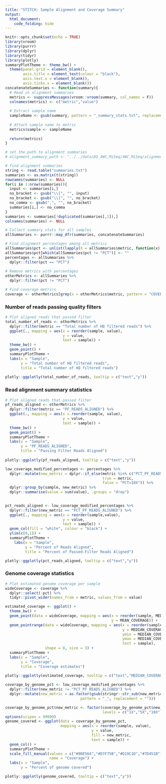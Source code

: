 ```yaml
---
title: "STITCH: Sample Alignment and Coverage Summary"
output: 
  html_document:
    code_folding: hide
---
```


```r
knitr::opts_chunk$set(echo = TRUE)
library(vroom)
library(purrr)
library(dplyr)
library(tidyr)
library(plotly)
summaryPlotTheme <- theme_bw() + 
  theme(panel.grid = element_blank(),
        axis.title = element_text(colour = "black"),
        axis.text.x = element_blank(),
        axis.ticks.x = element_blank())
concatenateSummaries <- function(summary){
  # Read in alignment summaries
  metrics <- suppressMessages(vroom::vroom(summary, col_names = F))
  colnames(metrics) <- c("metric","value")
  
  # Extract sample name
  sampleName <- gsub(summary, pattern = "_summary_stats.txt", replacement = "")
  
  # Attach sample name to metric
  metrics$sample <- sampleName
  
  return(metrics)
}
```

```r
# set the path to alignment summaries
# alignment_summary_path <- "../../data/DO_4WC_MiSeq/4WC_MiSeq/alignment_stats/"

# find alignment summaries
string <- read.table("summaries.txt")
summaries <- as.matrix(t(string))
rownames(summaries) <- NULL
for(i in 1:nrow(summaries)){
  input <- summaries[i,]
  no_bracket <- gsub("\\[", "", input)
  no_bracket <- gsub("\\]", "", no_bracket)
  no_comma <- gsub(",", "", no_bracket)
  summaries[i,] <- no_comma
}
summaries <- summaries[!duplicated(summaries[,1]),]
colnames(summaries) <- NULL

# Collect summary stats for all samples
allSummaries <- purrr::map_dfr(summaries, concatenateSummaries)

# Find alignment percentages among all metrics
allSummaries$pct <- unlist(lapply(X = allSummaries$metric, function(x) strsplit(x, split = "_")[[1]][1]))
allSummaries$pct[which(allSummaries$pct != "PCT")] <- ""
percentages <- allSummaries %>%
  dplyr::filter(pct == "PCT")
  
# Remove metrics with percentages
otherMetrics <- allSummaries %>%
  dplyr::filter(pct != "PCT")

# Find coverage metrics
coverage <- otherMetrics[grep(x = otherMetrics$metric, pattern = "COVERAGE"),]
```

### Number of reads passing quality filters

```r
# Plot aligned reads that passed filter
total_number_of_reads <- otherMetrics %>%
  dplyr::filter(metric == "Total number of HQ filtered reads") %>%
  ggplot(., mapping = aes(x = reorder(sample, value), 
                          y = value, 
                          text = sample)) + 
  theme_bw() + 
  geom_point() +
  summaryPlotTheme + 
  labs(x = "Sample",
       y = "Total number of HQ filtered reads",
       title = "Total number of HQ filtered reads")
  
plotly::ggplotly(total_number_of_reads, tooltip = c("text","y"))

```

### Read alignment summary statistics

```r
# Plot aligned reads that passed filter
pf_reads_aligned <- otherMetrics %>%
  dplyr::filter(metric == "PF_READS_ALIGNED") %>%
  ggplot(., mapping = aes(x = reorder(sample, value), 
                          y = value, 
                          text = sample)) + 
  theme_bw() + 
  geom_point() +
  summaryPlotTheme + 
  labs(x = "Sample",
       y = "PF_READS_ALIGNED",
       title = "Passing Filter Reads Aligned")
  
plotly::ggplotly(pf_reads_aligned, tooltip = c("text","y"))

```

```r
low_coverage_modified_percentages <- percentages %>%
  dplyr::mutate(new_metric = dplyr::if_else(metric %in% c("PCT_PF_READS_ALIGNED","PCT_1X","PCT_5X","PCT_10X"), 
                                            true = metric, 
                                            false = "PCT>10X")) %>%
  dplyr::group_by(sample, new_metric) %>%
  dplyr::summarise(value = sum(value), .groups = "drop")
  

pct_reads_aligned <- low_coverage_modified_percentages %>%
  dplyr::filter(new_metric == "PCT_PF_READS_ALIGNED") %>% 
  ggplot(., mapping = aes(x = reorder(sample,value), 
                          y = value,
                          text = sample)) + 
  geom_col(fill = "white", colour = "black") + 
  ylim(c(0,1)) + 
  summaryPlotTheme +
    labs(x = "Sample",
         y = "Percent of Reads Aligned",
         title = "Percent of Passed-Filter Reads Aligned")

plotly::ggplotly(pct_reads_aligned, tooltip = c("text","y"))
```

### Genome coverage statistics

```r
# Plot estimated genome coverage per sample
wideCoverage <- coverage %>%
  dplyr::select(-pct) %>%
  tidyr::pivot_wider(names_from = metric, values_from = value)

estimated_coverage <- ggplot() + 
  theme_bw() + 
  geom_point(data = wideCoverage, mapping = aes(x = reorder(sample, MEDIAN_COVERAGE), 
                                                y = MEAN_COVERAGE)) + 
  geom_pointrange(data = wideCoverage, mapping = aes(x = reorder(sample, MEDIAN_COVERAGE), 
                                                     y = MEDIAN_COVERAGE, 
                                                     ymin = MEDIAN_COVERAGE-SD_COVERAGE,
                                                     ymax = MEDIAN_COVERAGE+SD_COVERAGE,
                                                     text = sample),
                  shape = 8, size = 3) +
  summaryPlotTheme + 
  labs(x = "Sample",
       y = "Coverage",
       title = "Coverage estimates")
  
plotly::ggplotly(estimated_coverage, tooltip = c("text","MEDIAN_COVERAGE"))
```

```r
coverage_by_genome_pct <- low_coverage_modified_percentages %>%
  dplyr::filter(new_metric != "PCT_PF_READS_ALIGNED") %>%
  dplyr::mutate(new_metric = as.factor(gsub(stringr::str_sub(new_metric, start = 4), 
                                  pattern = "_", replacement = "")))

coverage_by_genome_pct$new_metric <- factor(coverage_by_genome_pct$new_metric, 
                                            levels = c("1X","5X","10X",">10X"))
options(scipen = 99999)
genome_covered <- ggplot(data = coverage_by_genome_pct,
                         mapping = aes(x = reorder(sample, value), 
                                       y = value, 
                                       fill = new_metric,
                                       text = sample)) + 
  geom_col() + 
  summaryPlotTheme + 
  scale_fill_manual(values = c("#9BE564","#D7F75B","#D19C1D","#7D451B"), 
                    name = "Coverage") + 
  labs(x = "Sample",
       y = "Percent of genome covered")

plotly::ggplotly(genome_covered, tooltip = c("text","y"))
```